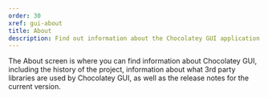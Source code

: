 ```yaml
---
order: 30
xref: gui-about
title: About
description: Find out information about the Chocolatey GUI application
---
```


The About screen is where you can find information about Chocolatey GUI, including the history of the project, information
about what 3rd party libraries are used by Chocolatey GUI, as well as the release notes for the current version.
